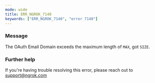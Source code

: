 ```yaml
---
mode: wide
title: ERR_NGROK_7140
keywords: ["ERR_NGROK_7140", "error 7140"]
---
```


### Message

The OAuth Email Domain exceeds the maximum length of `MAX`, got `SIZE`.

### Further help

If you're having trouble resolving this error, please reach out to [support@ngrok.com](mailto:support@ngrok.com?subject=Help%20with%20ERR_NGROK_7140)
